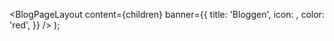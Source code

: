

  <BlogPageLayout
    content={children}
    banner={{
      title: 'Bloggen',
      icon: <PencilIcon fontSize={34} />,
      color: 'red',
    }}
  />
);

<Meta
  title='Bloggen'
  description='Beskrivelse'
/>

<BlogCard
  title='Temabygger som bacheloroppgave'
  desc='Hvordan kan vi gjøre det enklere å ta i bruk Designsystemet? Det har blitt utforsket i en bacheloroppgave!'
  date='7.mai 2024'
  href='/bloggen/2024/bachelor-temavelger'
  image='/img/bloggen/temavelger-front.png'
  author='Designsystemet'
  featured={true}
/>

<BlogCard
  title='Dynamiske font-størrelser og hvorfor vi gikk bort fra det'
  desc='Det er mulig å bruke dynamiske font-størrelser uten breakpoints, men det medfører noen ulemper. '
  date='26.april 2024'
  href='/bloggen/2024/fluid-typography'
  image='/img/bloggen/fluid-front.png'
  author='Designsystemet'
  featured={true}
  level={2}
/>

<BlogCard
  title='Hvordan Altinn Studio bruker Designsystemet'
  desc='Altinn Studio benytter seg av Designsystemet ved hjelp av fasademønsteret. Lær mer om hvordan!'
  date='27. mars 2024'
  href='/bloggen/2024/altinn-studio'
  image='/img/bloggen/altinnstudio-16-9.png'
  author='Altinn / David Øvrelid'
  featured={false}
  level={2}
/>

<BlogCard
  title='Derfor trenger vi et felles designsystem'
  desc='Se hvordan det gikk da vi arrangerte en åpen presentasjon og mini-workshop om felles designsystem. '
  date='5. desember 2023'
  href='/bloggen/2023/derfor-trenger-vi-et-felles-designsystem'
  image='/img/bloggen/miro.png'
  author='Digdir og Brønnøysundregistrene'
  featured={false}
  level={2}
/>

<style>
  {`
    body {
      background-color: var(--fds-semantic-background-subtle);
    }
  `}
</style>
